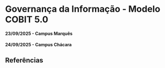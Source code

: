 # Governança da Informação - Modelo COBIT 5.0

#### 23/09/2025 - Campus Marquês {.unnumbered}
#### 24/09/2025 - Campus Chácara {.unnumbered}

## Referências

